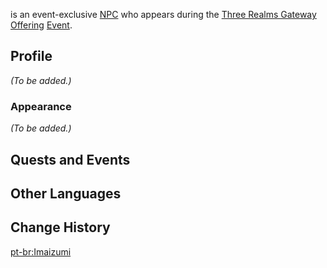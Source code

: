 {{Meta
<!-- Remove this template after adding the missing info -->
|missing_NPC_profile  = yes
}}
{{Character Infobox
|type             = Event NPC
|image            = NPC Imaizumi.png
|realname         = 
|region           = Inazuma
|location         = Inazuma
|affiliation      = Watatsumi Army
|title            = Sangonomiya Samurai
|voiceEN          = 
|voiceCN          = 
|voiceJP          = 
}}
{{Lang|'''Imaizumi'''|ja=今泉|ja_rm=Imaizumi}} is an event-exclusive [[NPC]] who appears during the [[Three Realms Gateway Offering]] [[Event]].
<!--
==Location==
;During [[Three Realms Gateway Offering]]
<gallery>
NPC Location Imaizumi.png|Imaizumi's location
NPC Location Imaizumi Context.png|Additional context
</gallery>
-->
==Profile==
<!-- detailed story/lore information goes here -->
''(To be added.)''

===Appearance===
''(To be added.)''

==Quests and Events==
{{Quests and Events}}

==Other Languages==
{{Other Languages|default_hidden = 1
|en      = Imaizumi
|zhs     = 今泉
|zhs_rm  = Jīnquán
|zht     = 今泉
|zht_rm  = Jīnquán
|ja      = 今泉
|ja_rm   = Imaizumi
|ko      = 이마이즈미
|es      = Imaizumi
|fr      = Imaizumi
|ru      = Имайдзуми
|th      = Imaizumi
|vi      = Imaizumi
|de      = Imaizumi
|id      = Imaizumi
|pt      = Imaizumi
}}

==Change History==
{{Change History|2.5}}
<!--
==References==
{{Reflist}}
-->
[[pt-br:Imaizumi]]